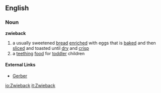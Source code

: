 ==English==
===Noun===
'''zwieback'''

#a usually sweetened [[bread]] [[enriched]] with eggs that is [[baked]] and then [[sliced]] and toasted until [[dry]] and [[crisp]]
#a [[teething]] [[food]] for [[toddler]] children

====External Links====
*[http://www.gerber.com/ Gerber]

[[io:Zwieback]]
[[it:Zwieback]]